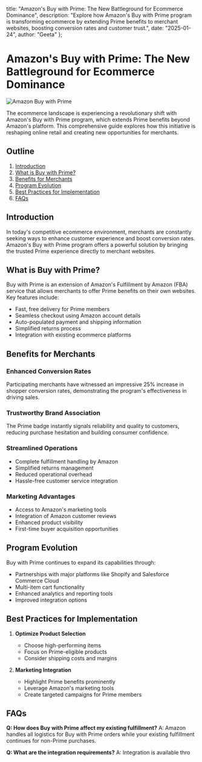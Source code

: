   title: "Amazon's Buy with Prime: The New Battleground for Ecommerce Dominance",
  description: "Explore how Amazon's Buy with Prime program is transforming ecommerce by extending Prime benefits to merchant websites, boosting conversion rates and customer trust.",
  date: "2025-01-24",
  author: "Geeta"
};

# Amazon's Buy with Prime: The New Battleground for Ecommerce Dominance

![Amazon Buy with Prime](/images/blog/amazon-buy-with-prime.jpeg)

The ecommerce landscape is experiencing a revolutionary shift with Amazon's Buy with Prime program, which extends Prime benefits beyond Amazon's platform. This comprehensive guide explores how this initiative is reshaping online retail and creating new opportunities for merchants.

## Outline

1. [Introduction](#introduction)
2. [What is Buy with Prime?](#what-is-buy-with-prime)
3. [Benefits for Merchants](#benefits-for-merchants)
4. [Program Evolution](#program-evolution)
5. [Best Practices for Implementation](#best-practices-for-implementation)
6. [FAQs](#faqs)

## Introduction

In today's competitive ecommerce environment, merchants are constantly seeking ways to enhance customer experience and boost conversion rates. Amazon's Buy with Prime program offers a powerful solution by bringing the trusted Prime experience directly to merchant websites.

## What is Buy with Prime?

Buy with Prime is an extension of Amazon's Fulfillment by Amazon (FBA) service that allows merchants to offer Prime benefits on their own websites. Key features include:

- Fast, free delivery for Prime members
- Seamless checkout using Amazon account details
- Auto-populated payment and shipping information
- Simplified returns process
- Integration with existing ecommerce platforms

## Benefits for Merchants

### Enhanced Conversion Rates
Participating merchants have witnessed an impressive 25% increase in shopper conversion rates, demonstrating the program's effectiveness in driving sales.

### Trustworthy Brand Association
The Prime badge instantly signals reliability and quality to customers, reducing purchase hesitation and building consumer confidence.

### Streamlined Operations
- Complete fulfillment handling by Amazon
- Simplified returns management
- Reduced operational overhead
- Hassle-free customer service integration

### Marketing Advantages
- Access to Amazon's marketing tools
- Integration of Amazon customer reviews
- Enhanced product visibility
- First-time buyer acquisition opportunities

## Program Evolution

Buy with Prime continues to expand its capabilities through:

- Partnerships with major platforms like Shopify and Salesforce Commerce Cloud
- Multi-item cart functionality
- Enhanced analytics and reporting tools
- Improved integration options

## Best Practices for Implementation

1. **Optimize Product Selection**
   - Choose high-performing items
   - Focus on Prime-eligible products
   - Consider shipping costs and margins

2. **Marketing Integration**
   - Highlight Prime benefits prominently
   - Leverage Amazon's marketing tools
   - Create targeted campaigns for Prime members

## FAQs

**Q: How does Buy with Prime affect my existing fulfillment?**
A: Amazon handles all logistics for Buy with Prime orders while your existing fulfillment continues for non-Prime purchases.

**Q: What are the integration requirements?**
A: Integration is available thro